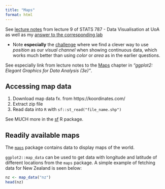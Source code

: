 ```yaml
---
title: "Maps"
format: html
---
```


See [lecture notes](https://www.stat.auckland.ac.nz/~paul/stats787/Current/Topics/maps.html) from lecture 9 of STATS 787 - Data Visualisation at UoA as well as my [answer to the corresponding lab](https://mathiaslj.github.io/stats787uoa-data-visualisation/labs/lab8_answer.html)

- Note **especially** the [challenge](https://mathiaslj.github.io/stats787uoa-data-visualisation/labs/lab8_answer.html#challenge) where we find a clever way to use *position* as our *visual channel* when showing continuous data, which works much better than using *color* or *area* as in the earlier questions.

See especially link from lecture notes to the [Maps](https://ggplot2-book.org/maps.html) chapter in *"ggplot2: Elegant Graphics for Data Analysis (3e)"*.

## Accessing map data

1. Download map data fx. from https://koordinates.com/
2. Extract zip file
3. Read data into `R` with `sf::st_read("file_name.shp")`

See MUCH more in the [sf](https://r-spatial.github.io/sf/) R package.

## Readily available maps

The [`maps`](https://cran.r-project.org/web/packages/maps/index.html) package contains data to display maps of the world.

`ggplot2::map_data` can be used to get data with longitude and latitude of different locations from the `maps` package. A simple example of fetching data for New Zealand is seen below:

```r
nz <- map_data("nz")
head(nz)
```

